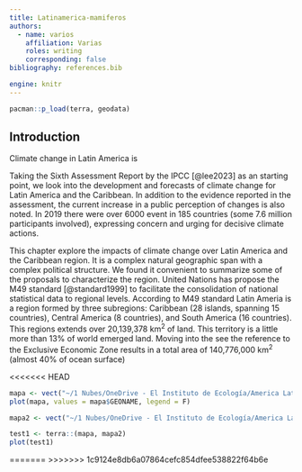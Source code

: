 ```yaml
---
title: Latinamerica-mamiferos
authors:
  - name: varios
    affiliation: Varias
    roles: writing
    corresponding: false
bibliography: references.bib

engine: knitr
---
```


```r
pacman::p_load(terra, geodata)

```


## Introduction

Climate change in Latin America is

Taking the Sixth Assessment Report by the IPCC [@lee2023] as an starting point, we look into the development and forecasts of climate change for Latin America and the Caribbean. In addition to the evidence reported in the assessment, the current increase in a public perception of changes is also noted. In 2019 there were over 6000 event in 185 countries (some 7.6 million participants involved), expressing concern and urging for decisive climate actions.

This chapter explore the impacts of climate change over Latin America and the Caribbean region. It is a complex natural geographic span with a complex political structure. We found it convenient to summarize some of the proposals to characterize the region. United Nations has propose the M49 standard [@standard1999] to facilitate the consolidation of national statistical data to regional levels. According to M49 standard Latin Ameria is a region formed by three subregions: Caribbean (28 islands, spanning 15 countries), Central America (8 countries), and South America (16 countries). This regions extends over 20,139,378 km<sup>2</sup> of land. This territory is a little more than 13% of world emerged land. Moving into the see the reference to the Exclusive Economic Zone results in a total area of 140,776,000 km<sup>2</sup> (almost 40% of ocean surface)

<<<<<<< HEAD
```r
mapa <- vect("~/1 Nubes/OneDrive - El Instituto de Ecología/America Latina y el Caribe/america_latina_caribe_eez_v12.gpkg")
plot(mapa, values = mapa$GEONAME, legend = F)

mapa2 <- vect("~/1 Nubes/OneDrive - El Instituto de Ecología/America Latina y el Caribe/Morrone_Provincias_Biogeograficas/America Latina y Caribe.shp")

test1 <- terra::(mapa, mapa2)
plot(test1)
```
=======
>>>>>>> 1c9124e8db6a07864cefc854dfee538822f64b6e

